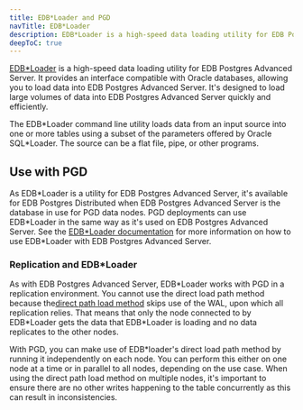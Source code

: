 ```yaml
---
title: EDB*Loader and PGD
navTitle: EDB*Loader
description: EDB*Loader is a high-speed data loading utility for EDB Postgres Advanced Server.
deepToC: true
---
```


[EDB\*Loader](/epas/latest/database_administration/02_edb_loader/) is a high-speed data loading utility for EDB Postgres Advanced Server. It provides an interface compatible with Oracle databases, allowing you to load data into EDB Postgres Advanced Server. It's designed to load large volumes of data into EDB Postgres Advanced Server quickly and efficiently.

The EDB\*Loader command line utility loads data from an input source into one or more tables using a subset of the parameters offered by Oracle SQL\*Loader. The source can be a flat file, pipe, or other programs. 

## Use with PGD
 
As EDB\*Loader is a utility for EDB Postgres Advanced Server, it's available for EDB Postgres Distributed when EDB Postgres Advanced Server is the database in use for PGD data nodes. PGD deployments can use EDB\*Loader in the same way as it's used on EDB Postgres Advanced Server. See the [EDB\*Loader documentation](/epas/latest/database_administration/02_edb_loader/) for more information on how to use EDB\*Loader with EDB Postgres Advanced Server.

### Replication and EDB\*Loader

As with EDB Postgres Advanced Server, EDB\*Loader works with PGD in a replication environment. You cannot use the direct load path method because the[direct path load method](/epas/latest/database_administration/02_edb_loader/invoking_edb_loader/direct_path_load/) skips use of the WAL, upon which all replication relies. That means that only the node connected to by EDB\*Loader gets the data that EDB\*Loader is loading and no data replicates to the other nodes.

With PGD, you can make use of EDB\*loader's direct load path method by running it independently on each node. You can perform this either on one node at a time or in parallel to all nodes, depending on the use case. When using the direct path load method on multiple nodes, it's important to ensure there are no other writes happening to the table concurrently as this can result in inconsistencies. 



